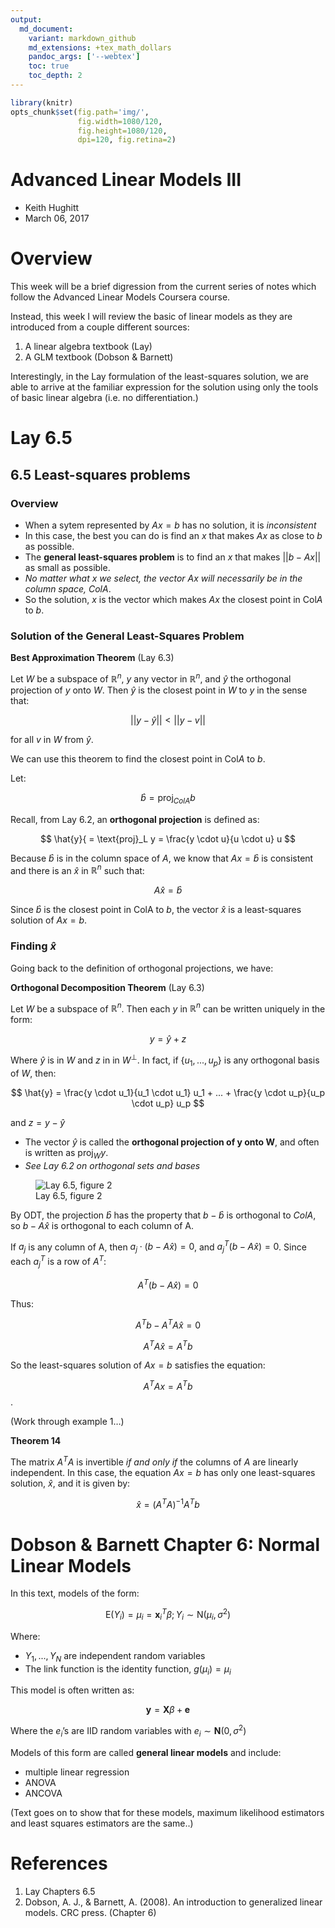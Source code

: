```yaml
---
output:
  md_document:
    variant: markdown_github
    md_extensions: +tex_math_dollars
    pandoc_args: ['--webtex']
    toc: true
    toc_depth: 2
---
```


```r
library(knitr)
opts_chunk$set(fig.path='img/',
               fig.width=1080/120,
               fig.height=1080/120,
               dpi=120, fig.retina=2)
```

<h1>Advanced Linear Models III</h1>

- Keith Hughitt
- March 06, 2017

Overview
========

This week will be a brief digression from the current series of notes which
follow the Advanced Linear Models Coursera course.

Instead, this week I will review the basic of linear models as they are
introduced from a couple different sources:

1. A linear algebra textbook (Lay)
2. A GLM textbook (Dobson & Barnett)

Interestingly, in the Lay formulation of the least-squares solution, we are
able to arrive at the familiar expression for the solution using only the tools
of basic linear algebra (i.e. no differentiation.)

Lay 6.5
=======

## 6.5 Least-squares problems

### Overview

- When a sytem represented by $Ax = b$ has no solution, it is _inconsistent_
- In this case, the best you can do is find an $x$ that makes $Ax$ as close to
  $b$ as possible.
- The **general least-squares problem** is to find an $x$ that makes $||b - Ax||$
  as small as possible.
- _No matter what x we select, the vector Ax will necessarily be in the column
  space, ColA_.
- So the solution, $x$ is the vector which makes $Ax$ the closest point in
  Col$A$ to $b$.

### Solution of the General Least-Squares Problem

**Best Approximation Theorem** (Lay 6.3)

Let $W$ be a subspace of $ℝ^n$, $y$ any vector in $ℝ^n$, and $\hat{y}$ the
orthogonal projection of $y$ onto $W$. Then $\hat{y}$ is the closest point in
$W$ to $y$ in the sense that:

$$
||y - \hat{y}|| < ||y - v||
$$

for all $v$ in $W$ from $\hat{y}$.

We can use this theorem to find the closest point in Col$A$ to $b$.

Let:

$$
\hat{b} = \text{proj}_{ColA} b
$$

Recall, from Lay 6.2, an **orthogonal projection** is defined as:

$$
\hat{y}{  = \text{proj}_L y = \frac{y \cdot u}{u \cdot u} u
$$

Because $\hat{b}$ is in the column space of $A$, we know that $Ax = \hat{b}$ is
consistent and there is an $\hat{x}$ in $ℝ^n$ such that:

$$
A\hat{x} = \hat{b}
$$

Since $\hat{b}$ is the closest point in ColA to $b$, the vector $\hat{x}$ is 
a least-squares solution of $Ax = b$.

### Finding $\hat{x}$

Going back to the definition of orthogonal projections, we have:

**Orthogonal Decomposition Theorem** (Lay 6.3)

Let $W$ be a subspace of $ℝ^n$. Then each $y$ in $ℝ^n$ can be written uniquely
in the form:

$$
y = \hat{y} + z
$$

Where $\hat{y}$ is in $W$ and $z$ in in $W^\perp$. In fact, if
$\{u_1,...,u_p\}$ is any orthogonal basis of $W$, then:

$$
\hat{y} = \frac{y \cdot u_1}{u_1 \cdot u_1} u_1 + ... + \frac{y \cdot u_p}{u_p \cdot u_p} u_p
$$

and $z = y - \hat{y}$

- The vector $\hat{y}$ is called the **orthogonal projection of y onto W**, and
  often is written as $\text{proj}_W y$.
- _See Lay 6.2 on orthogonal sets and bases_

![Lay 6.5, figure 2](img/lay65fig2.png)

By ODT, the projection $\hat{b}$ has the property that $b - \hat{b}$ is
orthogonal to $ColA$, so $b - A\hat{x}$ is orthogonal to each column of A.

If $a_j$ is any column of A, then $a_j \cdot (b-A\hat{x}) = 0$, and 
$a_j^T(b - A\hat{x}) = 0$. Since each $a_j^T$ is a row of $A^T$:

$$
A^T(b - A\hat{x}) = 0
$$

Thus:

$$
A^Tb - A^TA\hat{x} = 0
$$

$$
A^TA\hat{x} = A^Tb
$$

So the least-squares solution of $Ax = b$ satisfies the equation:

$$
A^TAx = A^Tb
$$.

(Work through example 1...)

**Theorem 14**

The matrix $A^TA$ is invertible _if and only if_ the columns of $A$ are
linearly independent. In this case, the equation $Ax = b$ has only one
least-squares solution, $\hat{x}$, and it is given by:

$$
\hat{x} = (A^TA)^{-1}A^Tb
$$


Dobson & Barnett Chapter 6: Normal Linear Models
================================================

In this text, models of the form:

$$
\text{E}(Y_i) = \mu_i = \textbf{x}_i^T \beta; Y_i \sim \text{N}(\mu_i, \sigma^2)
$$

Where:

- $Y_1,...,Y_N$ are independent random variables
- The link function is the identity function, $g(\mu_i) = \mu_i$

This model is often written as:

$$
\textbf{y} = \textbf{X} \beta + \textbf{e}
$$

Where the $e_i$'s are IID random variables with $e_i \sim \textbf{N}(0, \sigma^2)$

Models of this form are called **general linear models** and include:

- multiple linear regression
- ANOVA
- ANCOVA

(Text goes on to show that for these models, maximum likelihood estimators and
least squares estimators are the same..)




References
==========

1. Lay Chapters 6.5
2. Dobson, A. J., & Barnett, A. (2008). An introduction to generalized linear
   models. CRC press. (Chapter 6)

